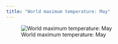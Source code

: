 ```yaml
---
title: "World maximum temperature: May"
---
```


![World maximum temperature: May](images/tmax_5.png)